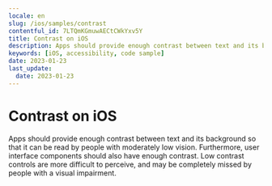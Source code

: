 ```yaml
---
locale: en
slug: /ios/samples/contrast
contentful_id: 7LTQmKGmuwAECtCWkYxv5Y
title: Contrast on iOS
description: Apps should provide enough contrast between text and its background so that it can be read by people with moderately low vision.
keywords: [iOS, accessibility, code sample]
date: 2023-01-23
last_update:
  date: 2023-01-23
---
```


# Contrast on iOS

Apps should provide enough contrast between text and its background so that it can be read by people with moderately low vision. Furthermore, user interface components should also have enough contrast. Low contrast controls are more difficult to perceive, and may be completely missed by people with a visual impairment.

<CodeSample id="screen-contrast" framework="ios" locale="en"/>
